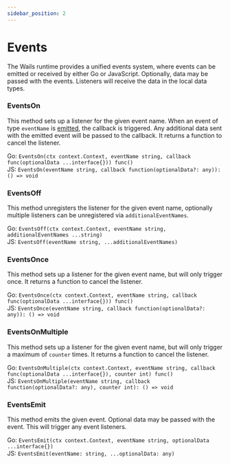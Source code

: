 ```yaml
---
sidebar_position: 2
---
```


# Events

The Wails runtime provides a unified events system, where events can be emitted or received by either Go or JavaScript. Optionally, data may be passed with the events. Listeners will receive the data in the local data types.

### EventsOn

This method sets up a listener for the given event name. When an event of type `eventName` is [emitted](#EventsEmit), the callback is triggered. Any additional data sent with the emitted event will be passed to the callback. It returns a function to cancel the listener.

Go: `EventsOn(ctx context.Context, eventName string, callback func(optionalData ...interface{})) func()`<br/> JS: `EventsOn(eventName string, callback function(optionalData?: any)): () => void`

### EventsOff

This method unregisters the listener for the given event name, optionally multiple listeners can be unregistered via `additionalEventNames`.

Go: `EventsOff(ctx context.Context, eventName string, additionalEventNames ...string)`<br/> JS: `EventsOff(eventName string, ...additionalEventNames)`

### EventsOnce

This method sets up a listener for the given event name, but will only trigger once. It returns a function to cancel the listener.

Go: `EventsOnce(ctx context.Context, eventName string, callback func(optionalData ...interface{})) func()`<br/> JS: `EventsOnce(eventName string, callback function(optionalData?: any)): () => void`

### EventsOnMultiple

This method sets up a listener for the given event name, but will only trigger a maximum of `counter` times. It returns a function to cancel the listener.

Go: `EventsOnMultiple(ctx context.Context, eventName string, callback func(optionalData ...interface{}), counter int) func()`<br/> JS: `EventsOnMultiple(eventName string, callback function(optionalData?: any), counter int): () => void`

### EventsEmit

This method emits the given event. Optional data may be passed with the event. This will trigger any event listeners.

Go: `EventsEmit(ctx context.Context, eventName string, optionalData ...interface{})`<br/> JS: `EventsEmit(eventName: string, ...optionalData: any)`
